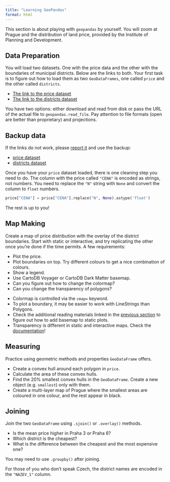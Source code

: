 ```yaml
---
title: "Learning GeoPandas"
format: html
---
```


This section is about playing with `geopandas` by yourself. You will zoom at Prague and
the distribution of land price, provided by the Institute of Planning and Development.

## Data Preparation

You will load two datasets. One with the price data and the other with the boundaries of
municipal districts. Below are the links to both. Your first task is to figure out how
to load them as two `GeoDataFrames`, one called `price` and the other called `districts`.

- [The link to the price dataset](https://www.geoportalpraha.cz/en/data/opendata/C4FE893C-81B9-4B4A-BDB4-292479C87E2D)
- [The link to the districts dataset](https://www.geoportalpraha.cz/en/data/opendata/E9E20135-18B3-4163-B516-45613956B856)

::: {.callout-tip collapse="true"}
You have two options: either download and read from disk or pass the URL of the actual file to `geopandas.read_file`. Pay attention to file formats (open are better than proprietary) and projections.
:::

::: {.callout-note collapse="true"}
# Backup data

If the links do not work, please [report it](https://github.com/martinfleis/sds/issues/new) and use the backup:

- [price dataset](https://martinfleischmann.net/sds/chapter_03/data/MAP_MESTSKECASTI_P_shp.zip)
- [districts dataset](https://martinfleischmann.net/sds/chapter_03/data/MAP_MESTSKECASTI_P_shp.zip)
:::

Once you have your `price` dataset loaded, there is one cleaning step you need to do. The column with the price called
`"CENA"` is encoded as strings, not numbers. You need to replace the `"N"` string with `None` and convert the column
to `float` numbers.

```py
price["CENA"] = price["CENA"].replace("N", None).astype('float')
```
The rest is up to you!

## Map Making

Create a map of price distribution with the overlay of the district boundaries. Start with
static or interactive, and try replicating the other once you're done if the time
permits. A few requirements:

- Plot the price.
- Plot boundaries on top. Try different colours to get a nice combination of colours.
- Show a legend.
- Use CartoDB Voyager or CartoDB Dark Matter basemap.
- Can you figure out how to change the colormap?
- Can you change the transparency of polygons?

::: {.callout-tip collapse="true"}
- Colormap is controlled via the `cmap=` keyword.
- To plot a boundary, it may be easier to work with LineStrings than Polygons.
- Check the additional reading materials linked in the [previous section](hands_on.qmd) to figure out how to add basemap to static plots.
- Transparency is different in static and interactive maps. Check the [documentation](https://geopandas.org/en/stable/docs/reference/api/geopandas.GeoDataFrame.explore.html#geopandas.GeoDataFrame.explore)!
:::

## Measuring

Practice using geometric methods and properties `GeoDataFrame` offers.

- Create a convex hull around each polygon in `price`.
- Calculate the area of these convex hulls.
- Find the 20% smallest convex hulls in the `GeoDataFrame`. Create a new object (e.g. `smallest`) only with them.
- Create a multi-layer map of Prague where the smallest areas are coloured in one colour, and the rest appear in black.


## Joining

Join the two `GeoDataFrame` using `.sjoin()` or `.overlay()` methods.

- Is the mean price higher in Praha 3 or Praha 6?
- Which district is the cheapest?
- What is the difference between the cheapest and the most expensive one?


::: {.callout-tip collapse="true"}
You may need to use `.groupby()` after joining.

For those of you who don't speak Czech, the district names are encoded in the `"NAZEV_1"` column.
:::